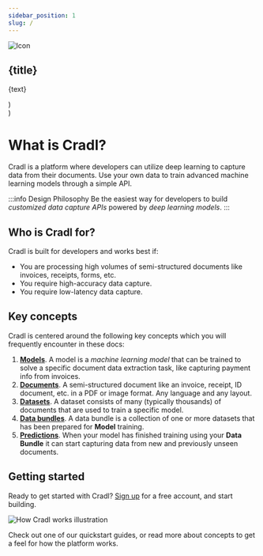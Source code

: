 ```yaml
---
sidebar_position: 1
slug: /
---
```


  <div style={{ display: 'flex', backgroundColor: '#111', border: '1px solid #333', borderRadius: '5px', width: '250px' }}>
    <img src={icon} alt="Icon" />
    <div>
      <h2>{title}</h2>
      <p>{text}</p>
    </div>
  </div>
)

  <div {...props} style={{ display: 'flex', flexWrap: 'wrap', gap: '16px'}} />
)

<BoxContainer>
  <Box title="test" text="test" icon="urltoimage" />
  <Box title="test" text="test" icon="urltoimage" />
  <Box title="test" text="test" icon="urltoimage" />
  <Box title="test" text="test" icon="urltoimage" />
</BoxContainer>

# What is Cradl?

Cradl is a platform where developers can utilize deep learning to capture data from their documents.
Use your own data to train advanced machine learning models through a simple API.

:::info Design Philosophy
Be the easiest way for developers to build _customized data capture APIs_ powered by _deep learning models_.
:::

## Who is Cradl for?

Cradl is built for developers and works best if:
* You are processing high volumes of semi-structured documents like invoices, receipts, forms, etc.
* You require high-accuracy data capture.
* You require low-latency data capture.

## Key concepts
Cradl is centered around the following key concepts which you will frequently encounter in these docs:

1. [**Models**](../concepts/models.mdx). A model is a _machine learning model_ that can be trained to solve a specific document data extraction task, like capturing payment info from invoices.
2. [**Documents**](../concepts/documents.mdx). A semi-structured document like an invoice, receipt, ID document, etc. in a PDF or image format. Any language and any layout.
3. [**Datasets**](../concepts/datasets.mdx). A dataset consists of many (typically thousands) of documents that are used to train a specific model. 
4. [**Data bundles**](../concepts/training-data.mdx). A data bundle is a collection of one or more datasets that has been prepared for **Model** training.
5. [**Predictions**](../concepts/predictions.mdx). When your model has finished training using your **Data Bundle** it can start capturing data from new and previously unseen documents.

## Getting started
Ready to get started with Cradl? [Sign up](https://app.cradl.ai/signup) for a free account, and start building.

![How Cradl works illustration](/img/how-cradl-works.png)

Check out one of our quickstart guides, or read more about concepts to get a feel for how the platform works.
